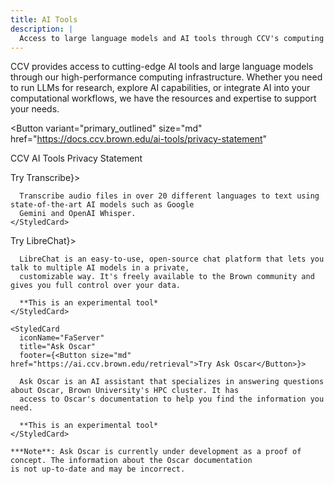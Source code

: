 ```yaml
---
title: AI Tools
description: |
  Access to large language models and AI tools through CCV's computing infrastructure.
---
```


<ContentSection title="About ChatCCV Tools">
CCV provides access to cutting-edge AI tools and large language models through our high-performance computing
infrastructure. Whether you need to run LLMs for research, explore AI capabilities, or integrate AI into your
computational workflows, we have the resources and expertise to support your needs.

<Button
  variant="primary_outlined"
  size="md"
  href="https://docs.ccv.brown.edu/ai-tools/privacy-statement"
>
  CCV AI Tools Privacy Statement
</Button>

  <CardGroup>
    <StyledCard
      iconName="FaFileAudio"
      title="Transcribe"
      footer={<Button size="md" href="https://ai.ccv.brown.edu/transcribe">Try Transcribe</Button>}>

      Transcribe audio files in over 20 different languages to text using state-of-the-art AI models such as Google
      Gemini and OpenAI Whisper.
    </StyledCard>
  </CardGroup>
</ContentSection>

<ContentSection title="Experimental Tools">
  <CardGroup>
    <StyledCard
      iconName="FaComments"
      title="LibreChat"
      footer={<Button size="md" href="https://librechat.ccv.brown.edu/c/new">Try LibreChat</Button>}>

      LibreChat is an easy-to-use, open-source chat platform that lets you talk to multiple AI models in a private,
      customizable way. It's freely available to the Brown community and gives you full control over your data.

      **This is an experimental tool*
    </StyledCard>

    <StyledCard
      iconName="FaServer"
      title="Ask Oscar"
      footer={<Button size="md" href="https://ai.ccv.brown.edu/retrieval">Try Ask Oscar</Button>}>

      Ask Oscar is an AI assistant that specializes in answering questions about Oscar, Brown University's HPC cluster. It has
      access to Oscar's documentation to help you find the information you need.

      **This is an experimental tool*
    </StyledCard>
  </CardGroup>

    ***Note**: Ask Oscar is currently under development as a proof of concept. The information about the Oscar documentation
    is not up-to-date and may be incorrect.
  </ContentSection>